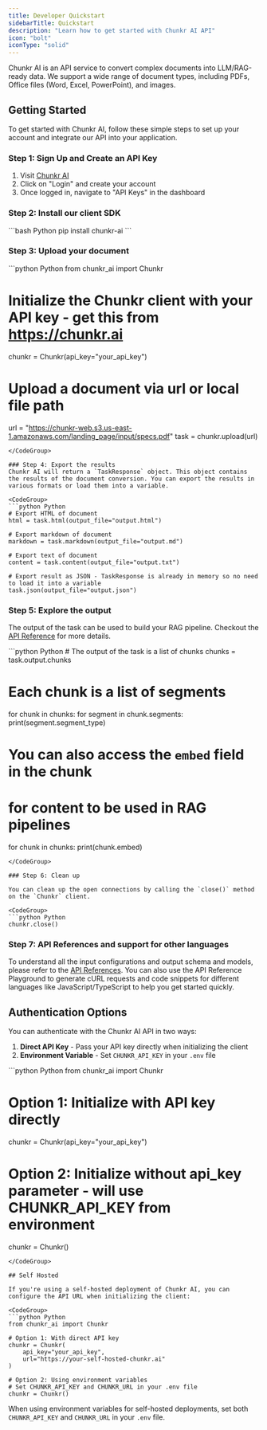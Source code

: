 ```yaml
---
title: Developer Quickstart
sidebarTitle: Quickstart
description: "Learn how to get started with Chunkr AI API"
icon: "bolt"
iconType: "solid"
---
```


Chunkr AI is an API service to convert complex documents into LLM/RAG-ready data. We support a wide range of document types, including PDFs, Office files (Word, Excel, PowerPoint), and images.

## Getting Started

To get started with Chunkr AI, follow these simple steps to set up your account and integrate our API into your application.

### Step 1: Sign Up and Create an API Key

1. Visit [Chunkr AI](https://chunkr.ai)
2. Click on "Login" and create your account
3. Once logged in, navigate to "API Keys" in the dashboard

### Step 2: Install our client SDK

<CodeGroup> 
```bash Python
pip install chunkr-ai
```
</CodeGroup>

### Step 3: Upload your document

<CodeGroup> 
```python Python
from chunkr_ai import Chunkr

# Initialize the Chunkr client with your API key - get this from https://chunkr.ai
chunkr = Chunkr(api_key="your_api_key")

# Upload a document via url or local file path
url = "https://chunkr-web.s3.us-east-1.amazonaws.com/landing_page/input/specs.pdf"
task = chunkr.upload(url) 
```
</CodeGroup>
    
### Step 4: Export the results
Chunkr AI will return a `TaskResponse` object. This object contains the results of the document conversion. You can export the results in various formats or load them into a variable.

<CodeGroup> 
```python Python
# Export HTML of document
html = task.html(output_file="output.html")

# Export markdown of document
markdown = task.markdown(output_file="output.md")

# Export text of document
content = task.content(output_file="output.txt")

# Export result as JSON - TaskResponse is already in memory so no need to load it into a variable
task.json(output_file="output.json")
```
</CodeGroup>

### Step 5: Explore the output

The output of the task can be used to build your RAG pipeline. 
Checkout the [API Reference](/api-references/task/create-task#response-output-chunks) for more details.

<CodeGroup> 
```python Python
# The output of the task is a list of chunks
chunks = task.output.chunks

# Each chunk is a list of segments
for chunk in chunks:
    for segment in chunk.segments:
        print(segment.segment_type)

# You can also access the `embed` field in the chunk 
# for content to be used in RAG pipelines
for chunk in chunks:
    print(chunk.embed)
```
</CodeGroup>

### Step 6: Clean up

You can clean up the open connections by calling the `close()` method on the `Chunkr` client.

<CodeGroup> 
```python Python
chunkr.close()
```
</CodeGroup>

### Step 7: API References and support for other languages

To understand all the input configurations and output schema and models, please refer to the [API References](/api-references/task/create-task). 
You can also use the API Reference Playground to generate cURL requests and code snippets for different languages like JavaScript/TypeScript to help you get started quickly.

## Authentication Options

You can authenticate with the Chunkr AI API in two ways:

1. **Direct API Key** - Pass your API key directly when initializing the client
2. **Environment Variable** - Set `CHUNKR_API_KEY` in your `.env` file

<CodeGroup> 
```python Python
from chunkr_ai import Chunkr

# Option 1: Initialize with API key directly
chunkr = Chunkr(api_key="your_api_key")

# Option 2: Initialize without api_key parameter - will use CHUNKR_API_KEY from environment
chunkr = Chunkr()
```
</CodeGroup>

## Self Hosted

If you're using a self-hosted deployment of Chunkr AI, you can configure the API URL when initializing the client:

<CodeGroup> 
```python Python
from chunkr_ai import Chunkr

# Option 1: With direct API key
chunkr = Chunkr(
    api_key="your_api_key",
    url="https://your-self-hosted-chunkr.ai"
)

# Option 2: Using environment variables
# Set CHUNKR_API_KEY and CHUNKR_URL in your .env file
chunkr = Chunkr()
```
</CodeGroup>

When using environment variables for self-hosted deployments, set both `CHUNKR_API_KEY` and `CHUNKR_URL` in your `.env` file.

